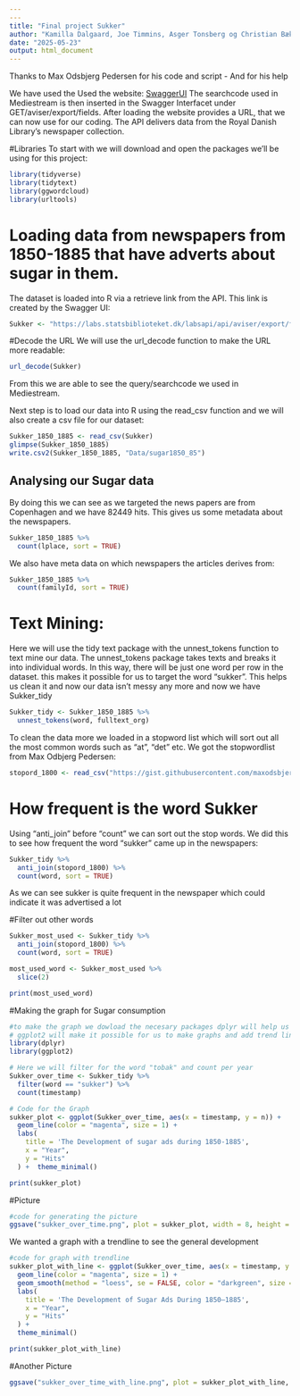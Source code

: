 ---
---
title: "Final project Sukker"
author: "Kamilla Dalgaard, Joe Timmins, Asger Tonsberg og Christian Bæk"
date: "2025-05-23"
output: html_document
---

Thanks to Max Odsbjerg Pedersen for his code and script - And for his help

We have used the Used the website: [SwaggerUI](http://labs.statsbiblioteket.dk/labsapi/api//api-docs?url=/labsapi/api/openapi.yaml)
The searchcode used in Mediestream is then inserted in the Swagger Interfacet under GET/aviser/export/fields. 
After loading the website provides a URL, that we can now use for our coding. 
The API delivers data from the Royal Danish Library's newspaper collection. 

#Libraries 
To start with we will download and open the packages we'll be using for this project:
```{r, message=FALSE}
library(tidyverse)
library(tidytext)
library(ggwordcloud)
library(urltools)
```

# Loading data from newspapers from 1850-1885 that have adverts about sugar in them.

The dataset is loaded into R via a retrieve link from the API. This link is created by the Swagger UI:
```{r}
Sukker <- "https://labs.statsbiblioteket.dk/labsapi/api/aviser/export/fields?query=Sukker%20AND%20lplace%3AK%C3%B8benhavn%20py%3A%5B1850%20TO%201885%5D&fields=link&fields=recordID&fields=timestamp&fields=pwa&fields=cer&fields=fulltext_org&fields=pageUUID&fields=editionUUID&fields=titleUUID&fields=editionId&fields=familyId&fields=newspaper_page&fields=newspaper_edition&fields=lplace&fields=location_name&fields=location_coordinates&max=-1&structure=header&structure=content&format=CSV"
```

#Decode the URL
We will use the url_decode function to make the URL more readable:
```{r}
url_decode(Sukker)
```


From this we are able to see the query/searchcode we used in Mediestream.

Next step is to load our data into R using the read_csv function and  we will also create a csv file for our dataset: 

```{r}
Sukker_1850_1885 <- read_csv(Sukker)
glimpse(Sukker_1850_1885)
write.csv2(Sukker_1850_1885, "Data/sugar1850_85")
```

## Analysing our Sugar data

By doing this we can see as we targeted the news papers are from Copenhagen and we have 82449 hits. This gives us some metadata about the newspapers. 

```{r}
Sukker_1850_1885 %>% 
  count(lplace, sort = TRUE)
```
We also have meta data on which newspapers the articles derives from: 

```{r}
Sukker_1850_1885 %>% 
  count(familyId, sort = TRUE)
```

# Text Mining: 
Here we will use the tidy text package with the unnest_tokens function to text mine our data.
The unnest_tokens package takes texts and breaks it into individual words. In this way, there will be just one word per row in the dataset. this makes it possible for us to target the word "sukker". This helps us clean it and now our data isn't messy any more and now we have Sukker_tidy

```{r}
Sukker_tidy <- Sukker_1850_1885 %>% 
  unnest_tokens(word, fulltext_org)
```

To clean the data more we loaded in a stopword list which will sort out all the most common words such as "at", "det" etc. We got the stopwordlist from Max Odbjerg Pedersen:

```{r}
stopord_1800 <- read_csv("https://gist.githubusercontent.com/maxodsbjerg/1537cf14c3d46b3d30caa5d99f8758e9/raw/9f044a38505334f035be111c9a3f654a24418f6d/stopord_18_clean.csv")
```

# How frequent is the word Sukker
Using "anti_join" before "count" we can sort out the stop words. We did this to see how frequent the word "sukker" came up in the newspapers: 

```{r}
Sukker_tidy %>% 
  anti_join(stopord_1800) %>% 
  count(word, sort = TRUE)
```

As we can see sukker is quite frequent in the newspaper which could indicate it was advertised a lot

#Filter out other words 


```{r}
Sukker_most_used <- Sukker_tidy %>% 
  anti_join(stopord_1800) %>% 
  count(word, sort = TRUE)

most_used_word <- Sukker_most_used %>%
  slice(2)

print(most_used_word)
```

#Making the graph for Sugar consumption 

```{r}
#to make the graph we dowload the necesary packages dplyr will help us filter the word "tobak" and 
# ggplot2 will make it possible for us to make graphs and add trend line. 
library(dplyr)
library(ggplot2)

# Here we will filter for the word "tobak" and count per year
Sukker_over_time <- Sukker_tidy %>%
  filter(word == "sukker") %>%
  count(timestamp)

# Code for the Graph
sukker_plot <- ggplot(Sukker_over_time, aes(x = timestamp, y = n)) +
  geom_line(color = "magenta", size = 1) +
  labs(
    title = 'The Development of sugar ads during 1850-1885',
    x = "Year",
    y = "Hits"
  ) +  theme_minimal()

print(sukker_plot)
```

#Picture 
```{r}
#code for generating the picture
ggsave("sukker_over_time.png", plot = sukker_plot, width = 8, height = 6, dpi = 300)
```

We wanted a graph with a trendline to see the general development 

```{r}
#code for graph with trendline
sukker_plot_with_line <- ggplot(Sukker_over_time, aes(x = timestamp, y = n)) +
  geom_line(color = "magenta", size = 1) +
  geom_smooth(method = "loess", se = FALSE, color = "darkgreen", size = 1) +  # Trend line
  labs(
    title = 'The Development of Sugar Ads During 1850–1885',
    x = "Year",
    y = "Hits"
  ) +
  theme_minimal()

print(sukker_plot_with_line)
```

#Another Picture 
```{r}
ggsave("sukker_over_time_with_line.png", plot = sukker_plot_with_line, width = 8, height = 6, dpi = 300)
```

